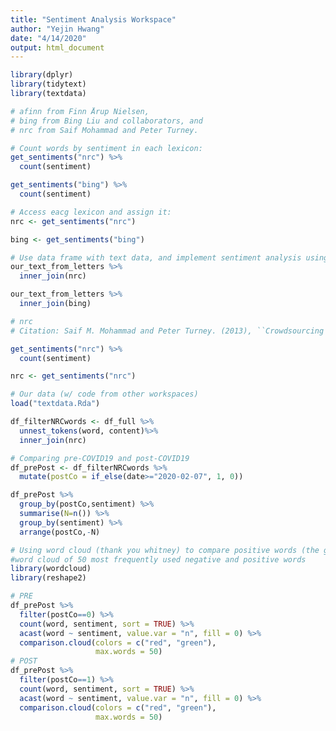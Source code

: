 ```yaml
---
title: "Sentiment Analysis Workspace"
author: "Yejin Hwang"
date: "4/14/2020"
output: html_document
---
```


```r
library(dplyr)
library(tidytext)
library(textdata)
```


```r
# afinn from Finn Årup Nielsen,
# bing from Bing Liu and collaborators, and
# nrc from Saif Mohammad and Peter Turney.

# Count words by sentiment in each lexicon:
get_sentiments("nrc") %>%
  count(sentiment) 

get_sentiments("bing") %>% 
  count(sentiment)

# Access eacg lexicon and assign it:
nrc <- get_sentiments("nrc")

bing <- get_sentiments("bing")

# Use data frame with text data, and implement sentiment analysis using inner joint
our_text_from_letters %>%
  inner_join(nrc)

our_text_from_letters %>%
  inner_join(bing)
```

```r
# nrc
# Citation: Saif M. Mohammad and Peter Turney. (2013), ``Crowdsourcing a Word-Emotion Association Lexicon.'' Computational Intelligence, 29(3): 436-465.

get_sentiments("nrc") %>%
  count(sentiment) 

nrc <- get_sentiments("nrc")
```

```r
# Our data (w/ code from other workspaces)
load("textdata.Rda")

df_filterNRCwords <- df_full %>% 
  unnest_tokens(word, content)%>%
  inner_join(nrc) 

# Comparing pre-COVID19 and post-COVID19
df_prePost <- df_filterNRCwords %>% 
  mutate(postCo = if_else(date>="2020-02-07", 1, 0)) 

df_prePost %>% 
  group_by(postCo,sentiment) %>% 
  summarise(N=n()) %>% 
  group_by(sentiment) %>% 
  arrange(postCo,-N)
```

```r
# Using word cloud (thank you whitney) to compare positive words (the greatest number for both pre and post COVID)
#word cloud of 50 most frequently used negative and positive words
library(wordcloud)
library(reshape2)

# PRE
df_prePost %>% 
  filter(postCo==0) %>% 
  count(word, sentiment, sort = TRUE) %>%
  acast(word ~ sentiment, value.var = "n", fill = 0) %>%
  comparison.cloud(colors = c("red", "green"),
                   max.words = 50)
# POST
df_prePost %>% 
  filter(postCo==1) %>% 
  count(word, sentiment, sort = TRUE) %>%
  acast(word ~ sentiment, value.var = "n", fill = 0) %>%
  comparison.cloud(colors = c("red", "green"),
                   max.words = 50)
```



